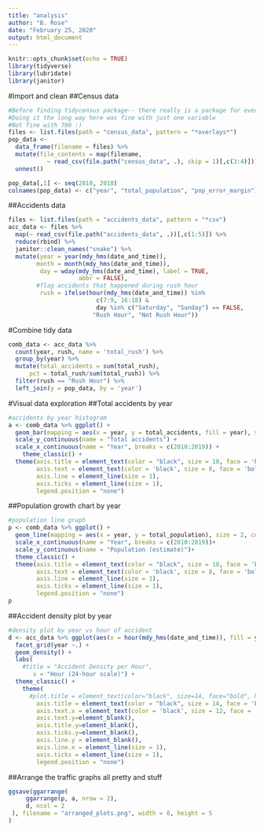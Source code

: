 ```yaml
---
title: "analysis"
author: "B. Rose"
date: "February 25, 2020"
output: html_document
---
```


```r
knitr::opts_chunk$set(echo = TRUE)
library(tidyverse)
library(lubridate)
library(janitor)
```

#Import and clean
##Census data
```r
#Before finding tidycensus package-- there really is a package for everything
#Doing it the long way here was fine with just one variable
#Not fine with 700 :) 
files <- list.files(path = "census_data", pattern = "*overlays*")
pop_data <- 
  data_frame(filename = files) %>% 
  mutate(file_contents = map(filename,         
           ~ read_csv(file.path("census_data", .), skip = 1)[,c(3:4)])) %>% 
  unnest()

pop_data[,1] <- seq(2010, 2018)
colnames(pop_data) <- c("year", "total_population", "pop_error_margin")
```

##Accidents data
```r
files <- list.files(path = "accidents_data", pattern = "*csv")
acc_data <- files %>%  
  map(~ read_csv(file.path("accidents_data", .))[,c(1:5)]) %>% 
  reduce(rbind) %>% 
  janitor::clean_names("snake") %>% 
  mutate(year = year(mdy_hms(date_and_time)), 
        month = month(mdy_hms(date_and_time)), 
         day = wday(mdy_hms(date_and_time), label = TRUE, 
                    abbr = FALSE), 
        #flag accidents that happened during rush hour
         rush = ifelse(hour(mdy_hms(date_and_time)) %in% 
                         c(7:9, 16:18) & 
                         day %in% c("Saturday", "Sunday") == FALSE,
                        "Rush Hour", "Not Rush Hour"))
```

#Combine tidy data
```r
comb_data <- acc_data %>% 
  count(year, rush, name = 'total_rush') %>% 
  group_by(year) %>% 
  mutate(total_accidents = sum(total_rush), 
      pct = total_rush/sum(total_rush)) %>% 
  filter(rush == "Rush Hour") %>% 
  left_join(y = pop_data, by = 'year')
```

#Visual data exploration
##Total accidents by year
```r
#accidents by year histogram
a <- comb_data %>% ggplot() +
  geom_bar(mapping = aes(x = year, y = total_accidents, fill = year), stat = 'identity') + 
  scale_y_continuous(name = "Total accidents") +
  scale_x_continuous(name = "Year", breaks = c(2010:2019)) +
    theme_classic() +
  theme(axis.title = element_text(color = "black", size = 10, face = 'bold'), 
        axis.text = element_text(color = 'black', size = 8, face = 'bold'), 
        axis.line = element_line(size = 1), 
        axis.ticks = element_line(size = 1), 
        legend.position = "none")
```

##Population growth chart by year
```r
#population line graph
p <- comb_data %>% ggplot() +
  geom_line(mapping = aes(x = year, y = total_population), size = 2, color = '#182B41')+
  scale_x_continuous(name = "Year", breaks = c(2010:2019))+
  scale_y_continuous(name = "Population (estimate)")+
  theme_classic() +
  theme(axis.title = element_text(color = "black", size = 10, face = 'bold'), 
        axis.text = element_text(color = 'black', size = 8, face = 'bold'), 
        axis.line = element_line(size = 1), 
        axis.ticks = element_line(size = 1), 
        legend.position = "none")
p
```

##Accident density plot by year
```r
#density plot by year vs hour of accident
d <- acc_data %>% ggplot(aes(x = hour(mdy_hms(date_and_time)), fill = year)) +
  facet_grid(year ~.) +
  geom_density() +
  labs(
    #title = "Accident Density per Hour", 
       x = "Hour (24-hour scale)") +
  theme_classic() +
    theme(
      #plot.title = element_text(color="black", size=14, face="bold", hjust = 0.5),
        axis.title = element_text(color = "black", size = 14, face = 'bold'), 
        axis.text.x = element_text(color = 'black', size = 12, face = 'bold'), 
        axis.text.y=element_blank(),
        axis.title.y=element_blank(),
        axis.ticks.y=element_blank(),
        axis.line.y = element_blank(),
        axis.line.x = element_line(size = 1), 
        axis.ticks = element_line(size = 1), 
        legend.position = "none")

```

##Arrange the traffic graphs all pretty and stuff
```r
ggsave(ggarrange(
     ggarrange(p, a, nrow = 2), 
     d, ncol = 2
 ), filename = "arranged_plots.png", width = 8, height = 5
)
```
